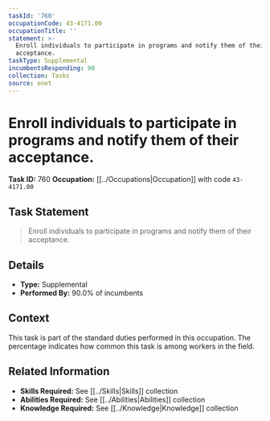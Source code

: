 ```yaml
---
taskId: '760'
occupationCode: 43-4171.00
occupationTitle: ''
statement: >-
  Enroll individuals to participate in programs and notify them of their
  acceptance.
taskType: Supplemental
incumbentsResponding: 90
collection: Tasks
source: onet
---
```

# Enroll individuals to participate in programs and notify them of their acceptance.

**Task ID:** 760
**Occupation:** [[../Occupations|Occupation]] with code `43-4171.00`

## Task Statement

> Enroll individuals to participate in programs and notify them of their acceptance.

## Details

- **Type:** Supplemental
- **Performed By:** 90.0% of incumbents

## Context

This task is part of the standard duties performed in this occupation. The percentage indicates how common this task is among workers in the field.

## Related Information

- **Skills Required:** See [[../Skills|Skills]] collection
- **Abilities Required:** See [[../Abilities|Abilities]] collection
- **Knowledge Required:** See [[../Knowledge|Knowledge]] collection
